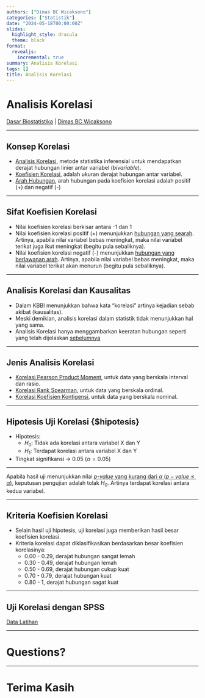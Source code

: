```yaml
---
authors: ["Dimas BC Wicaksono"]
categories: ["Statistik"]
date: "2024-05-18T00:00:00Z"
slides:
  highlight_style: dracula
  theme: black
format:
  revealjs:
    incremental: true 
summary: Analisis Korelasi
tags: []
title: Analisis Korelasi
---
```


# Analisis Korelasi {#ankor}

[Dasar Biostatistika](#ankor) | [Dimas BC Wicaksono](#ankor)

---

## Konsep Korelasi {#konskor}

- [Analisis Korelasi](#konskor), metode statistika inferensial untuk mendapatkan derajat hubungan linier antar variabel (*bivariable*).
- [Koefisien Korelasi](#konskor), adalah ukuran derajat hubungan antar variabel.
- [Arah Hubungan](#konskor), arah hubungan pada koefisien korelasi adalah positif (+) dan negatif (-)

---

## Sifat Koefisien Korelasi {#sifat}

- Nilai koefisien korelasi berkisar antara -1 dan 1
- Nilai koefisien korelasi positif (+) menunjukkan [hubungan yang searah](#sifat). Artinya, apabila nilai variabel bebas meningkat, maka nilai variabel terikat juga ikut meningkat (begitu pula sebaliknya).
- Nilai koefisien korelasi negatif (-) menunjukkan [hubungan yang berlawanan arah](#sifat). Artinya, apabila nilai variabel bebas meningkat, maka nilai variabel terikat akan menurun (begitu pula sebaliknya).


---

## Analisis Korelasi dan Kausalitas

- Dalam KBBI menunjukkan bahwa kata "korelasi" artinya kejadian sebab akibat (kausalitas).
- Meski demikian, analisis korelasi dalam statistik tidak menunjukkan hal yang sama.
- Analisis Korelasi hanya menggambarkan keeratan hubungan seperti yang telah dijelaskan [sebelumnya](#konskor)


---

## Jenis Analisis Korelasi {#jenis}

- [Korelasi Pearson Product Moment](#pearson), untuk data yang berskala interval dan rasio.
- [Korelasi Rank Spearman](#spearman), untuk data yang berskala ordinal.
- [Korelasi Koefisien Kontigensi](#koefkon), untuk data yang berskala nominal.

---

## Hipotesis Uji Korelasi {$hipotesis}

- Hipotesis:
  - $H_0:$ Tidak ada korelasi antara variabel X dan Y
  - $H_1:$ Terdapat korelasi antara variabel X dan Y
- Tingkat signifikansi -> 0.05 ($\alpha = 0.05$)


---

Apabila hasil uji menunjukkan nilai [_p-value_ yang kurang dari $\alpha$ ($p-value \le \alpha$)](#hipotesis), keputusan pengujian adalah tolak $H_0$. Artinya terdapat korelasi antara kedua variabel.


---

## Kriteria Koefisien Korelasi {#kriteria}

- Selain hasil uji hipotesis, uji korelasi juga memberikan hasil besar koefisien korelasi.
- Kriteria korelasi dapat diklasifikasikan berdasarkan besar koefisien korelasinya:
  - 0.00 - 0.29, derajat hubungan sangat lemah
  - 0.30 - 0.49, derajat hubungan lemah
  - 0.50 - 0.69, derajat hubungan cukup kuat
  - 0.70 - 0.79, derajat hubungan kuat
  - 0.80 - 1, derajat hubungan sagat kuat
  

--- 

## Uji Korelasi dengan SPSS {#spss}

[Data Latihan](#)


---

# Questions?


---

# Terima Kasih